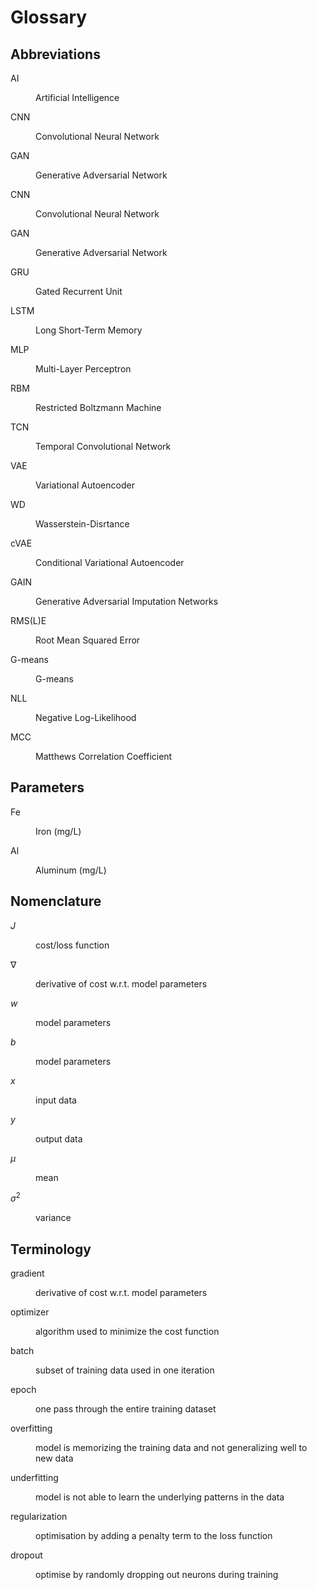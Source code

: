 # Glossary {.unnumbered}

## Abbreviations

AI

:   Artificial Intelligence

CNN

:   Convolutional Neural Network

GAN

:   Generative Adversarial Network

CNN

:   Convolutional Neural Network

GAN

:   Generative Adversarial Network

GRU

:   Gated Recurrent Unit

LSTM

:   Long Short-Term Memory

MLP

:   Multi-Layer Perceptron

RBM

:   Restricted Boltzmann Machine

TCN

:   Temporal Convolutional Network

VAE

:   Variational Autoencoder

WD

:   Wasserstein-Disrtance

cVAE

:   Conditional Variational Autoencoder

GAIN

:   Generative Adversarial Imputation Networks

RMS(L)E

:   Root Mean Squared Error

G-means

:   G-means

NLL

:   Negative Log-Likelihood

MCC

:   Matthews Correlation Coefficient

## Parameters

$\text{Fe}$

:   Iron (mg/L)

$\text{Al}$

:   Aluminum (mg/L)

## Nomenclature

$J$

:   cost/loss function

$\nabla$

:   derivative of cost w.r.t. model parameters

$w$

:   model parameters

$b$

:   model parameters

$x$

:   input data

$y$

:   output data

$\mu$

:   mean

$\sigma^2$

:   variance

## Terminology

gradient

:   derivative of cost w.r.t. model parameters

optimizer

:   algorithm used to minimize the cost function

batch

:   subset of training data used in one iteration

epoch

:   one pass through the entire training dataset

overfitting

:   model is memorizing the training data and not generalizing well to new data

underfitting

:   model is not able to learn the underlying patterns in the data

regularization

:   optimisation by adding a penalty term to the loss function

dropout

:   optimise by randomly dropping out neurons during training

